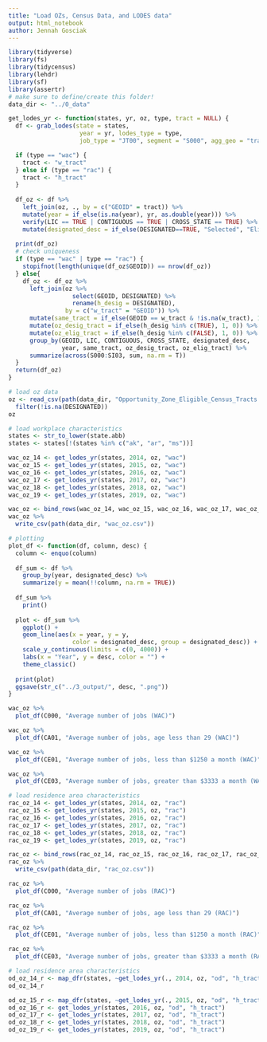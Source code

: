 ```yaml
---
title: "Load OZs, Census Data, and LODES data"
output: html_notebook
author: Jennah Gosciak
---
```


```r
library(tidyverse)
library(fs)
library(tidycensus)
library(lehdr)
library(sf)
library(assertr)
# make sure to define/create this folder!
data_dir <- "../0_data"
```

```r
get_lodes_yr <- function(states, yr, oz, type, tract = NULL) {
  df <- grab_lodes(state = states,
                    year = yr, lodes_type = type,
                    job_type = "JT00", segment = "S000", agg_geo = "tract")

  if (type == "wac") {
    tract <- "w_tract"
  } else if (type == "rac") {
    tract <- "h_tract"
  }
  
  df_oz <- df %>% 
    left_join(oz, ., by = c("GEOID" = tract)) %>% 
    mutate(year = if_else(is.na(year), yr, as.double(year))) %>% 
    verify(LIC == TRUE | CONTIGUOUS == TRUE | CROSS_STATE == TRUE) %>% 
    mutate(designated_desc = if_else(DESIGNATED==TRUE, "Selected", "Eligible"))
  
  print(df_oz)
  # check uniqueness
  if (type == "wac" | type == "rac") {
    stopifnot(length(unique(df_oz$GEOID)) == nrow(df_oz))
  } else{
    df_oz <- df_oz %>% 
      left_join(oz %>% 
                  select(GEOID, DESIGNATED) %>% 
                  rename(h_desig = DESIGNATED),
                by = c("w_tract" = "GEOID")) %>% 
      mutate(same_tract = if_else(GEOID == w_tract & !is.na(w_tract), 1, 0)) %>% 
      mutate(oz_desig_tract = if_else(h_desig %in% c(TRUE), 1, 0)) %>% 
      mutate(oz_elig_tract = if_else(h_desig %in% c(FALSE), 1, 0)) %>% 
      group_by(GEOID, LIC, CONTIGUOUS, CROSS_STATE, designated_desc,
               year, same_tract, oz_desig_tract, oz_elig_tract) %>% 
      summarize(across(S000:SI03, sum, na.rm = T))
  }
  return(df_oz)
}
```

```r
# load oz data
oz <- read_csv(path(data_dir, "Opportunity_Zone_Eligible_Census_Tracts.csv")) %>% 
  filter(!is.na(DESIGNATED))
oz
```


```r
# load workplace characteristics
states <- str_to_lower(state.abb)
states <- states[!(states %in% c("ak", "ar", "ms"))]
```
```r
wac_oz_14 <- get_lodes_yr(states, 2014, oz, "wac")
wac_oz_15 <- get_lodes_yr(states, 2015, oz, "wac")
wac_oz_16 <- get_lodes_yr(states, 2016, oz, "wac")
wac_oz_17 <- get_lodes_yr(states, 2017, oz, "wac")
wac_oz_18 <- get_lodes_yr(states, 2018, oz, "wac")
wac_oz_19 <- get_lodes_yr(states, 2019, oz, "wac")
```


```r
wac_oz <- bind_rows(wac_oz_14, wac_oz_15, wac_oz_16, wac_oz_17, wac_oz_18, wac_oz_19)
wac_oz %>% 
  write_csv(path(data_dir, "wac_oz.csv"))
```

```r
# plotting
plot_df <- function(df, column, desc) {
  column <- enquo(column)
  
  df_sum <- df %>% 
    group_by(year, designated_desc) %>% 
    summarize(y = mean(!!column, na.rm = TRUE)) 
  
  df_sum %>% 
    print()
  
  plot <- df_sum %>% 
    ggplot() +
    geom_line(aes(x = year, y = y,
                  color = designated_desc, group = designated_desc)) +
    scale_y_continuous(limits = c(0, 4000)) +
    labs(x = "Year", y = desc, color = "") +
    theme_classic() 
  
  print(plot)
  ggsave(str_c("../3_output/", desc, ".png"))
}

wac_oz %>% 
  plot_df(C000, "Average number of jobs (WAC)")

wac_oz %>% 
  plot_df(CA01, "Average number of jobs, age less than 29 (WAC)")

wac_oz %>% 
  plot_df(CE01, "Average number of jobs, less than $1250 a month (WAC)")

wac_oz %>% 
  plot_df(CE03, "Average number of jobs, greater than $3333 a month (WAC)")
```
```r
# load residence area characteristics
rac_oz_14 <- get_lodes_yr(states, 2014, oz, "rac")
rac_oz_15 <- get_lodes_yr(states, 2015, oz, "rac")
rac_oz_16 <- get_lodes_yr(states, 2016, oz, "rac")
rac_oz_17 <- get_lodes_yr(states, 2017, oz, "rac")
rac_oz_18 <- get_lodes_yr(states, 2018, oz, "rac")
rac_oz_19 <- get_lodes_yr(states, 2019, oz, "rac")
```
```r
rac_oz <- bind_rows(rac_oz_14, rac_oz_15, rac_oz_16, rac_oz_17, rac_oz_18, rac_oz_19)
rac_oz %>% 
  write_csv(path(data_dir, "rac_oz.csv"))
```

```r
rac_oz %>% 
  plot_df(C000, "Average number of jobs (RAC)")

rac_oz %>% 
  plot_df(CA01, "Average number of jobs, age less than 29 (RAC)")

rac_oz %>% 
  plot_df(CE01, "Average number of jobs, less than $1250 a month (RAC)")

rac_oz %>% 
  plot_df(CE03, "Average number of jobs, greater than $3333 a month (RAC)")
```
```r
# load residence area characteristics
od_oz_14_r <- map_dfr(states, ~get_lodes_yr(., 2014, oz, "od", "h_tract"))
od_oz_14_r
```
```r
od_oz_15_r <- map_dfr(states, ~get_lodes_yr(., 2015, oz, "od", "h_tract"))
od_oz_16_r <- get_lodes_yr(states, 2016, oz, "od", "h_tract")
od_oz_17_r <- get_lodes_yr(states, 2017, oz, "od", "h_tract")
od_oz_18_r <- get_lodes_yr(states, 2018, oz, "od", "h_tract")
od_oz_19_r <- get_lodes_yr(states, 2019, oz, "od", "h_tract")
```







